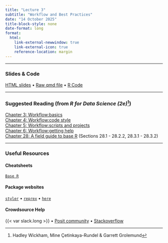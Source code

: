 ```yaml
---
title: "Lecture 3"
subtitle: "Workflow and Best Practices"
date: "14 October 2025"
title-block-style: none
date-format: long        
format:
  html:
    link-external-newwindow: true
    link-external-icon: true
    reference-location: margin
---
```

---

### Slides & Code

[HTML slides](CSSS508_Lecture3.qmd) • 
[Raw qmd file](https://raw.githubusercontent.com/vsass/CSSS508/main/Lectures/Lecture3/CSSS508_Lecture3.qmd) •
[R Code](CSSS508_Lecture3_Code.R)

---

### Suggested Reading (from *R for Data Science (2e)*^[Hadley Wickham, Mine Çetinkaya-Rundel & Garrett Grolemund])
[Chapter 3: Workflow:basics](https://r4ds.hadley.nz/workflow-basics) \
[Chapter 4: Workflow:code style](https://r4ds.hadley.nz/workflow-style) \
[Chapter 5: Workflow:scripts and projects](https://r4ds.hadley.nz/workflow-scripts) \
[Chapter 6: Workflow:getting help](https://r4ds.hadley.nz/workflow-help) \
[Chapter 28: A field guide to base R](https://r4ds.hadley.nz/base-r) (Sections 28.1 - 28.2.2, 28.3.1 - 28.3.2)

---

### Useful Resources

#### Cheatsheets
[`Base R`](https://rstudio.github.io/cheatsheets/base-r.pdf)

#### Package websites
[`styler`](https://styler.r-lib.org/) •
[`reprex`](https://reprex.tidyverse.org/index.html) • 
[`here`](https://here.r-lib.org/)

#### Crowdsource Help

{{< var slack.long >}} • 
[Posit community](https://community.rstudio.com/) • 
[Stackoverflow](https://stackoverflow.com/)
